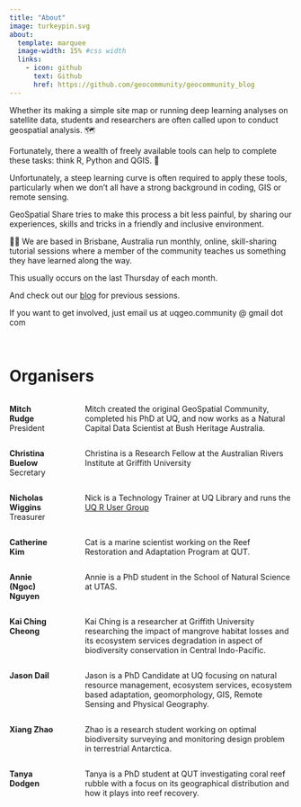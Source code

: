 ```yaml
---
title: "About"
image: turkeypin.svg
about:
  template: marquee
  image-width: 15% #css width
  links:
    - icon: github
      text: Github
      href: https://github.com/geocommunity/geocommunity_blog
---
```


Whether its making a simple site map or running deep learning analyses on satellite data, students and researchers are often called upon to conduct geospatial analysis. 🗺️

Fortunately, there a wealth of freely available tools can help to complete these tasks: think R, Python and QGIS. 🔨

Unfortunately, a steep learning curve is often required to apply these tools, particularly when we don't all have a strong background in coding, GIS or remote sensing.

GeoSpatial Share tries to make this process a bit less painful, by sharing our experiences, skills and tricks in a friendly and inclusive environment.

👩‍💻 We are based in Brisbane, Australia run monthly, online, skill-sharing tutorial sessions where a member of the community teaches us something they have learned along the way.

This usually occurs on the last Thursday of each month.

And check out our [blog](/index.qmd) for previous sessions.

If you want to get involved, just email us at uqgeo.community \@ gmail dot com

<br>

# Organisers

::: columns
::: {.column width="17%"}
**Mitch Rudge**
President
:::

::: {.column width="3%"}
<!-- empty column to create gap -->
:::

::: {.column width="80%"}
Mitch created the original GeoSpatial Community, completed his PhD at UQ, and now works as a Natural Capital Data Scientist at Bush Heritage Australia.
:::
:::

::: columns
::: {.column width="17%"}
**Christina Buelow**
Secretary
:::

::: {.column width="3%"}
<!-- empty column to create gap -->
:::

::: {.column width="80%"}
Christina is a Research Fellow at the Australian Rivers Institute at Griffith University
:::
:::

::: columns
::: {.column width="17%"}
**Nicholas Wiggins**
Treasurer
:::

::: {.column width="3%"}
<!-- empty column to create gap -->
:::

::: {.column width="80%"}
Nick is a Technology Trainer at UQ Library and runs the [UQ R User Group](https://uqrug.netlify.app/)
:::
:::

::: columns
::: {.column width="17%"}
**Catherine Kim**
:::

::: {.column width="3%"}
<!-- empty column to create gap -->
:::

::: {.column width="80%"}
Cat is a marine scientist working on the Reef Restoration and Adaptation Program at QUT.
:::
:::

::: columns
::: {.column width="17%"}
**Annie (Ngoc) Nguyen**
:::

::: {.column width="3%"}
<!-- empty column to create gap -->
:::

::: {.column width="80%"}
Annie is a PhD student in the School of Natural Science at UTAS.
:::
:::

::: columns
::: {.column width="17%"}
**Kai Ching Cheong**
:::

::: {.column width="3%"}
<!-- empty column to create gap -->
:::

::: {.column width="80%"}
Kai Ching is a researcher at Griffith University researching the impact of mangrove habitat losses and its ecosystem services degradation in aspect of biodiversity conservation in Central Indo-Pacific.
:::
:::

::: columns
::: {.column width="17%"}
**Jason Dail**
:::

::: {.column width="3%"}
<!-- empty column to create gap -->
:::

::: {.column width="80%"}
Jason is a PhD Candidate at UQ focusing on natural resource management, ecosystem services, ecosystem based adaptation, geomorphology, GIS, Remote Sensing and Physical Geography.
:::
:::

::: columns
::: {.column width="17%"}
**Xiang Zhao**
:::

::: {.column width="3%"}
<!-- empty column to create gap -->
:::

::: {.column width="80%"}
Zhao is a research student working on optimal biodiversity surveying and monitoring design problem in terrestrial Antarctica.
:::
:::

::: columns
::: {.column width="17%"}
**Tanya Dodgen**
:::

::: {.column width="3%"}
<!-- empty column to create gap -->
:::

::: {.column width="80%"}
Tanya is a PhD student at QUT investigating coral reef rubble with a focus on its geographical distribution and how it plays into reef recovery.
:::
:::
